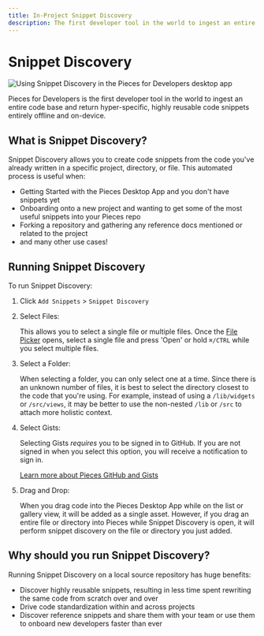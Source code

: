 ```yaml
---
title: In-Project Snippet Discovery
description: The first developer tool in the world to ingest an entire code base and return hyper-specific, highly reusable code snippets entirely offline and on-device.
---
```


# Snippet Discovery

![Using Snippet Discovery in the Pieces for Developers desktop app](https://storage.googleapis.com/pieces_static_resources/vs_code_marketplace/GIFs/SNIPPET_DISCOVERY_VS_CODE_MIN)

Pieces for Developers is the first developer tool in the world to ingest an entire code base and return hyper-specific, highly reusable code snippets entirely offline and on-device.

## What is Snippet Discovery?
Snippet Discovery allows you to create code snippets from the code you've already written in a specific project, directory, or file. This automated process is useful when:

- Getting Started with the Pieces Desktop App and you don't have snippets yet
- Onboarding onto a new project and wanting to get some of the most useful snippets into your Pieces repo
- Forking a repository and gathering any reference docs mentioned or related to the project
- and many other use cases!

## Running Snippet Discovery
To run Snippet Discovery:
1. Click `Add Snippets` > `Snippet Discovery`
2. Select Files:

    This allows you to select a single file or multiple files. Once the [File Picker](/product-highlights-and-benefits/saving-useful-developer-materials#pieces-desktop) opens, select a single file and press 'Open' or hold ``` ⌘/CTRL ``` while you select multiple files.

3. Select a Folder:

    When selecting a folder, you can only select one at a time. Since there is an unknown number of files, it is best to select the directory closest to the code that you're using. For example, instead of using a ` /lib/widgets ` or ` /src/views `, it may be better to use the non-nested ` /lib ` or ` /src ` to attach more holistic context.

4. Select Gists:

    Selecting Gists _requires_ you to be signed in to GitHub. If you are not signed in when you select this option, you will receive a notification to sign in.

    [Learn more about Pieces GitHub and Gists](/product-highlights-and-benefits/import-gists-from-github)

5. Drag and Drop:

    When you drag code into the Pieces Desktop App while on the list or gallery view, it will be added as a single asset. However, if you drag an entire file or directory into Pieces while Snippet Discovery is open, it will perform snippet discovery on the file or directory you just added.

## Why should you run Snippet Discovery?
Running Snippet Discovery on a local source repository has huge benefits:
  - Discover highly reusable snippets, resulting in less time spent rewriting the same code from scratch over and over
  - Drive code standardization within and across projects
  - Discover reference snippets and share them with your team or use them to onboard new developers faster than ever
